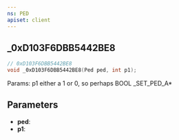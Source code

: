 ```yaml
---
ns: PED
apiset: client
---
```

## _0xD103F6DBB5442BE8

```c
// 0xD103F6DBB5442BE8
void _0xD103F6DBB5442BE8(Ped ped, int p1);
```

Params: p1 either a 1 or 0, so perhaps BOOL
_SET_PED_A*

## Parameters
* **ped**:
* **p1**: